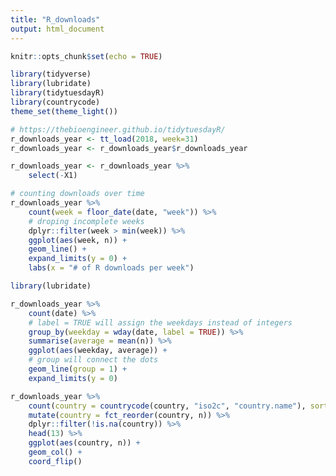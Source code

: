 ```yaml
---
title: "R_downloads"
output: html_document
---
```


```r
knitr::opts_chunk$set(echo = TRUE)
```

```r
library(tidyverse)
library(lubridate)
library(tidytuesdayR)
library(countrycode)
theme_set(theme_light())

# https://thebioengineer.github.io/tidytuesdayR/
r_downloads_year <- tt_load(2018, week=31)
r_downloads_year <- r_downloads_year$r_downloads_year

r_downloads_year <- r_downloads_year %>% 
    select(-X1)
```

```r
# counting downloads over time
r_downloads_year %>% 
    count(week = floor_date(date, "week")) %>% 
    # droping incomplete weeks
    dplyr::filter(week > min(week)) %>% 
    ggplot(aes(week, n)) +
    geom_line() +
    expand_limits(y = 0) +
    labs(x = "# of R downloads per week")
```

```r
library(lubridate)

r_downloads_year %>% 
    count(date) %>% 
    # label = TRUE will assign the weekdays instead of integers
    group_by(weekday = wday(date, label = TRUE)) %>% 
    summarise(average = mean(n)) %>% 
    ggplot(aes(weekday, average)) +
    # group will connect the dots
    geom_line(group = 1) +
    expand_limits(y = 0)
```

```r
r_downloads_year %>% 
    count(country = countrycode(country, "iso2c", "country.name"), sort = TRUE) %>% 
    mutate(country = fct_reorder(country, n)) %>% 
    dplyr::filter(!is.na(country)) %>% 
    head(13) %>% 
    ggplot(aes(country, n)) +
    geom_col() +
    coord_flip()
    
```




